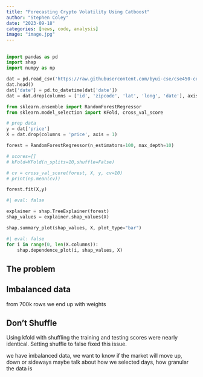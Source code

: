 ```yaml
---
title: "Forecasting Crypto Volatility Using Catboost"
author: "Stephen Coley"
date: "2023-09-18"
categories: [news, code, analysis]
image: "image.jpg"
---
```



## 

```python
import pandas as pd
import shap
import numpy as np

dat = pd.read_csv('https://raw.githubusercontent.com/byui-cse/cse450-course/master/data/housing.csv')
dat.head()
dat['date'] = pd.to_datetime(dat['date'])
dat = dat.drop(columns = ['id', 'zipcode', 'lat', 'long', 'date'], axis = 1)
```

```python
from sklearn.ensemble import RandomForestRegressor
from sklearn.model_selection import KFold, cross_val_score

# prep data
y = dat['price']
X = dat.drop(columns = 'price', axis = 1)

forest = RandomForestRegressor(n_estimators=100, max_depth=10)

# scores=[]
# kFold=KFold(n_splits=10,shuffle=False)

# cv = cross_val_score(forest, X, y, cv=10)
# print(np.mean(cv))

forest.fit(X,y)
```

```python
#| eval: false

explainer = shap.TreeExplainer(forest)
shap_values = explainer.shap_values(X)

shap.summary_plot(shap_values, X, plot_type="bar")
```

```python
#| eval: false
for i in range(0, len(X.columns)):
    shap.dependence_plot(i, shap_values, X)
```

## The problem

## Imbalanced data

from 700k rows we end up with 
weights

## Don't Shuffle

Using kfold with shuffling the training and testing scores were nearly identical. Setting shuffle to false fixed this issue. 

we have imbalanced data, we want to know if the market will move up, down or sideways
maybe talk about how we selected days, how granular the data is

